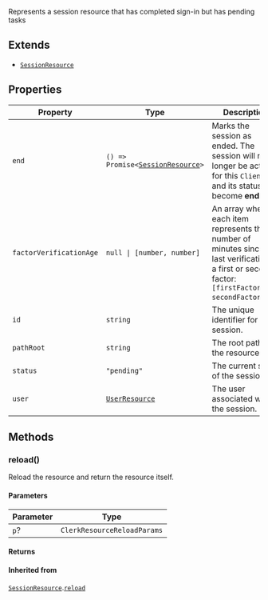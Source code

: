 Represents a session resource that has completed sign-in but has pending tasks

## Extends

- [`SessionResource`](session-resource.mdx)

## Properties

| Property                                                   | Type                                                                  | Description                                                                                                                                             | Overrides                                                                         | Inherited from                                                                                                  |
| ---------------------------------------------------------- | --------------------------------------------------------------------- | ------------------------------------------------------------------------------------------------------------------------------------------------------- | --------------------------------------------------------------------------------- | --------------------------------------------------------------------------------------------------------------- |
| <a id="end"></a> `end`                                     | <code>() => Promise\<[SessionResource](session-resource.mdx)\></code> | Marks the session as ended. The session will no longer be active for this `Client` and its status will become **ended**.                                | -                                                                                 | [`SessionResource`](session-resource.mdx).[`end`](session-resource.mdx#end)                                     |
| <a id="factorverificationage"></a> `factorVerificationAge` | <code>null \| \[number, number\]</code>                               | An array where each item represents the number of minutes since the last verification of a first or second factor: `[firstFactorAge, secondFactorAge]`. | -                                                                                 | [`SessionResource`](session-resource.mdx).[`factorVerificationAge`](session-resource.mdx#factorverificationage) |
| <a id="id"></a> `id`                                       | `string`                                                              | The unique identifier for the session.                                                                                                                  | -                                                                                 | [`SessionResource`](session-resource.mdx).[`id`](session-resource.mdx#id)                                       |
| <a id="pathroot"></a> `pathRoot`                           | `string`                                                              | The root path of the resource.                                                                                                                          | -                                                                                 | [`SessionResource`](session-resource.mdx).[`pathRoot`](session-resource.mdx#pathroot)                           |
| <a id="status"></a> `status`                               | `"pending"`                                                           | The current state of the session.                                                                                                                       | [`SessionResource`](session-resource.mdx).[`status`](session-resource.mdx#status) | -                                                                                                               |
| <a id="user"></a> `user`                                   | [`UserResource`](user-resource.mdx)                                   | The user associated with the session.                                                                                                                   | [`SessionResource`](session-resource.mdx).[`user`](session-resource.mdx#user)     | -                                                                                                               |

## Methods

### reload()

Reload the resource and return the resource itself.

#### Parameters

| Parameter | Type                        |
| --------- | --------------------------- |
| `p`?      | `ClerkResourceReloadParams` |

#### Returns

#### Inherited from

[`SessionResource`](session-resource.mdx).[`reload`](session-resource.mdx#reload)
